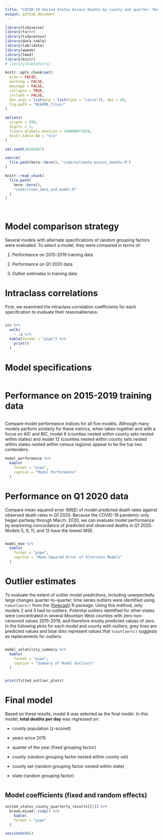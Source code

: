 ```yaml
---
title: "COVID-19 United States Excess Deaths by county and quarter: Model comparison and selection"
output: github_document
---
```


<!-- /results/README.md is generated from /results/README.Rmd. Please edit that file -->

```r
library(tidyverse)
library(furrr)
library(tidycensus)
library(data.table)
library(lubridate)
library(aweek)
library(lme4)
library(knitr)
# library(kableExtra)

knitr::opts_chunk$set(
  echo = FALSE,
  warning = FALSE,
  message = FALSE,
  collapse = TRUE,
  include = FALSE,
  dev.args = list(png = list(type = "cairo")), dpi = 96,
  fig.path = "README_files/"
)

options(
  scipen = 999,
  digits = 3,
  future.globals.maxSize = 1000000*1024,
  knitr.kable.NA = "n/a"
)

set.seed(20201007)

source(
  file.path(here::here(), "code/estimate_excess_deaths.R")
)

```

```r
knitr::read_chunk(
  file.path(
    here::here(),
    "code/clean_data_and_model.R"
  )
)
```

```r
```

```r
```

# Model comparison strategy

Several models with alternate specifications of random grouping factors were evaluated.
To select a model, they were compared in terms of:

1. Performance on 2015-2019 training data

2. Performance on Q1 2020 data

3. Outlier estimates in training data

# Intraclass correlations

First, we examined the intraclass correlation coefficients for each specification to evaluate their reasonableness.

```r
```

```r
icc %>% 
  walk(
    ~ .x %>%
  kable(format = "pipe") %>% 
    print()
  )
```

# Model specifications

```r
```

# Performance on 2015-2019 training data

```r
```

Compare model performance indices for all five models.
Although many models perform similarly for these metrics, when taken together and with a focus on AIC and BIC, model 8 (counties nested within county sets nested within states) and model 12 (counties nested within county sets nested within states nested within census regions) appear to be the top two contenders.

```r
model_performance %>%
  kable(
    format = "pipe",
    caption = "Model Performance"
  )
```

# Performance on Q1 2020 data

Compare mean squared error (MSE) of model-predicted death rates against observed death rates in Q1 2020.
Because the COVID-19 pandemic only began partway through March, 2020, we can evaluate model performance by examining concordance of predicted and observed deaths in Q1 2020.
Models 5, 8, 11, and 12 have the lowest MSE.

```r
```

```r
model_mse %>%
  kable(
    format = "pipe",
    caption = "Mean Squared Error of Alternate Models"
  )
```

# Outlier estimates

To evaluate the extent of outlier model predictions, including unexpectedly large changes quarter-to-quarter, time series outliers were identified using `tsoutliers()` from the {[forecast](https://cran.r-project.org/package=forecast)} R package.
Using this method, only models 2 and 3 had no outliers.
Potential outliers identified for other states were concentrated in several Mountain West counties with zero non-censored values 2015-2019, and therefore mostly predicted values of zero.
In the following plots for each model and county with outliers, grey lines are predicted values and blue dots represent values that `tsoutliers()` suggests as replacements for outliers.

```r
```

```r
model_volatility_summary %>%
  kable(
    format = "pipe",
    caption = "Summary of Model Outliers"
  )
```


```r
```

```r
print(fitted_outlier_plots)
```

# Final model

Based on these results, model 8 was selected as the final model.
In this model, **total deaths per day** was regressed on:
  
  * county population (z-scored)
  
  * years since 2015
  
  * quarter of the year (fixed grouping factor)
  
  * county (random grouping factor nested within county set)
  
  * county set (random grouping factor nested within state)
  
  * state (random grouping factor)

```r
```

## Model coefficients (fixed and random effects)

```r
united_states_county_quarterly_results[[1]] %>% 
  broom.mixed::tidy() %>% 
    kable(
    format = "pipe"
  )
```


```r
sessionInfo()
```
